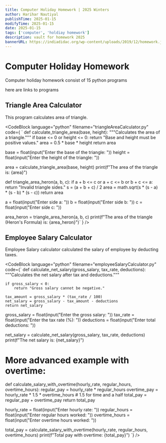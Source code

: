 ```yaml
---
title: Computer Holiday Homework | 2025 Winters
author: Harihar Nautiyal
publishTime: 2025-01-15
modifyTime: 2025-01-15
date: 2025-01-15
tags: ['computer', 'holdiay homework']
description: vault for homework 2025
bannerURL: https://indiadidac.org/wp-content/uploads/2019/12/homework.jpg
---
```


# Computer Holiday Homework
Computer holiday homework consist of 15 python programs

here are links to programs 

## Triangle Area Calculator
This program calculates area of triangle.

<CodeBlock
        language="python"
        filename="triangleAreaCalculator.py"
        code={
                `
                def calculate_triangle_area(base, height):
    """Calculates the area of a triangle."""
    if base <= 0 or height <= 0:
        return "Base and height must be positive values."
    area = 0.5 * base * height
    return area

base = float(input("Enter the base of the triangle: "))
height = float(input("Enter the height of the triangle: "))

area = calculate_triangle_area(base, height)
print(f"The area of the triangle is: {area}")


def triangle_area_heron(a, b, c):
    if a + b <= c or a + c <= b or b + c <= a:
        return "Invalid triangle sides."
    s = (a + b + c) / 2
    area = math.sqrt(s * (s - a) * (s - b) * (s - c))
    return area

a = float(input("Enter side a: "))
b = float(input("Enter side b: "))
c = float(input("Enter side c: "))

area_heron = triangle_area_heron(a, b, c)
print(f"The area of the triangle (Heron's Formula) is: {area_heron}")`
        }
/>
      

##  Employee Salary Calculator
Employee Salary calculator calculated the salary of employee by deducting taxes.


<CodeBlock
        language="python"
        filename="employeeSalaryCalculator.py"
        code={`
        def calculate_net_salary(gross_salary, tax_rate, deductions):
    """Calculates the net salary after tax and deductions."""

    if gross_salary < 0:
        return "Gross salary cannot be negative."

    tax_amount = gross_salary * (tax_rate / 100)
    net_salary = gross_salary - tax_amount - deductions
    return net_salary

gross_salary = float(input("Enter the gross salary: "))
tax_rate = float(input("Enter the tax rate (%): "))
deductions = float(input("Enter total deductions: "))

net_salary = calculate_net_salary(gross_salary, tax_rate, deductions)
print(f"The net salary is: {net_salary}")

# More advanced example with overtime:
def calculate_salary_with_overtime(hourly_rate, regular_hours, overtime_hours):
    regular_pay = hourly_rate * regular_hours
    overtime_pay = hourly_rate * 1.5 * overtime_hours # 1.5 for time and a half
    total_pay = regular_pay + overtime_pay
    return total_pay

hourly_rate = float(input("Enter hourly rate: "))
regular_hours = float(input("Enter regular hours worked: "))
overtime_hours = float(input("Enter overtime hours worked: "))

total_pay = calculate_salary_with_overtime(hourly_rate, regular_hours, overtime_hours)
print(f"Total pay with overtime: {total_pay}")
        `}
/>
